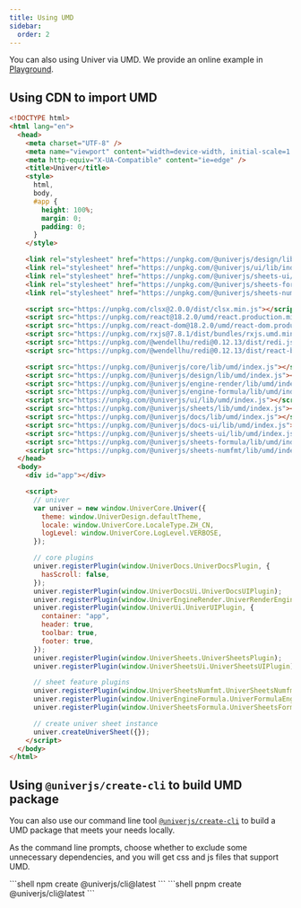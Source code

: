 ```yaml
---
title: Using UMD
sidebar:
  order: 2
---
```


You can also using Univer via UMD. We provide an online example in [Playground](https://univer.ai/playground/?title=UMD).

## Using CDN to import UMD

```html title="index.html"
<!DOCTYPE html>
<html lang="en">
  <head>
    <meta charset="UTF-8" />
    <meta name="viewport" content="width=device-width, initial-scale=1.0" />
    <meta http-equiv="X-UA-Compatible" content="ie=edge" />
    <title>Univer</title>
    <style>
      html,
      body,
      #app {
        height: 100%;
        margin: 0;
        padding: 0;
      }
    </style>

    <link rel="stylesheet" href="https://unpkg.com/@univerjs/design/lib/index.css" />
    <link rel="stylesheet" href="https://unpkg.com/@univerjs/ui/lib/index.css" />
    <link rel="stylesheet" href="https://unpkg.com/@univerjs/sheets-ui/lib/index.css" />
    <link rel="stylesheet" href="https://unpkg.com/@univerjs/sheets-formula/lib/index.css" />
    <link rel="stylesheet" href="https://unpkg.com/@univerjs/sheets-numfmt/lib/index.css" />

    <script src="https://unpkg.com/clsx@2.0.0/dist/clsx.min.js"></script>
    <script src="https://unpkg.com/react@18.2.0/umd/react.production.min.js"></script>
    <script src="https://unpkg.com/react-dom@18.2.0/umd/react-dom.production.min.js"></script>
    <script src="https://unpkg.com/rxjs@7.8.1/dist/bundles/rxjs.umd.min.js"></script>
    <script src="https://unpkg.com/@wendellhu/redi@0.12.13/dist/redi.js"></script>
    <script src="https://unpkg.com/@wendellhu/redi@0.12.13/dist/react-bindings.js"></script>

    <script src="https://unpkg.com/@univerjs/core/lib/umd/index.js"></script>
    <script src="https://unpkg.com/@univerjs/design/lib/umd/index.js"></script>
    <script src="https://unpkg.com/@univerjs/engine-render/lib/umd/index.js"></script>
    <script src="https://unpkg.com/@univerjs/engine-formula/lib/umd/index.js"></script>
    <script src="https://unpkg.com/@univerjs/ui/lib/umd/index.js"></script>
    <script src="https://unpkg.com/@univerjs/sheets/lib/umd/index.js"></script>
    <script src="https://unpkg.com/@univerjs/docs/lib/umd/index.js"></script>
    <script src="https://unpkg.com/@univerjs/docs-ui/lib/umd/index.js"></script>
    <script src="https://unpkg.com/@univerjs/sheets-ui/lib/umd/index.js"></script>
    <script src="https://unpkg.com/@univerjs/sheets-formula/lib/umd/index.js"></script>
    <script src="https://unpkg.com/@univerjs/sheets-numfmt/lib/umd/index.js"></script>
  </head>
  <body>
    <div id="app"></div>

    <script>
      // univer
      var univer = new window.UniverCore.Univer({
        theme: window.UniverDesign.defaultTheme,
        locale: window.UniverCore.LocaleType.ZH_CN,
        logLevel: window.UniverCore.LogLevel.VERBOSE,
      });

      // core plugins
      univer.registerPlugin(window.UniverDocs.UniverDocsPlugin, {
        hasScroll: false,
      });
      univer.registerPlugin(window.UniverDocsUi.UniverDocsUIPlugin);
      univer.registerPlugin(window.UniverEngineRender.UniverRenderEnginePlugin);
      univer.registerPlugin(window.UniverUi.UniverUIPlugin, {
        container: "app",
        header: true,
        toolbar: true,
        footer: true,
      });
      univer.registerPlugin(window.UniverSheets.UniverSheetsPlugin);
      univer.registerPlugin(window.UniverSheetsUi.UniverSheetsUIPlugin);

      // sheet feature plugins
      univer.registerPlugin(window.UniverSheetsNumfmt.UniverSheetsNumfmtPlugin);
      univer.registerPlugin(window.UniverEngineFormula.UniverFormulaEnginePlugin);
      univer.registerPlugin(window.UniverSheetsFormula.UniverSheetsFormulaPlugin);

      // create univer sheet instance
      univer.createUniverSheet({});
    </script>
  </body>
</html>
```

## Using `@univerjs/create-cli` to build UMD package

You can also use our command line tool [`@univerjs/create-cli`](https://github.com/dream-num/cli) to build a UMD package that meets your needs locally.

As the command line prompts, choose whether to exclude some unnecessary dependencies, and you will get css and js files that support UMD.


<Tabs>
  <TabItem label="npm">
    ```shell
      npm create @univerjs/cli@latest
    ```
  </TabItem>
  <TabItem label="pnpm">
    ```shell
      pnpm create @univerjs/cli@latest
    ```
  </TabItem>
</Tabs>
